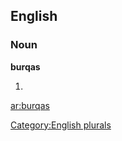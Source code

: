 ==English==

===Noun===
'''burqas'''

# {{plural of|[[burqa]]}}

[[Category:English plurals]]

[[ar:burqas]]
